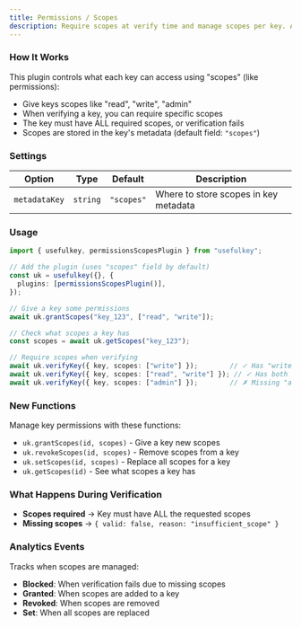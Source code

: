 ```yaml
---
title: Permissions / Scopes
description: Require scopes at verify time and manage scopes per key. All requested scopes must be present on the key.
---
```


### How It Works

This plugin controls what each key can access using "scopes" (like permissions):

- Give keys scopes like "read", "write", "admin"
- When verifying a key, you can require specific scopes
- The key must have ALL required scopes, or verification fails
- Scopes are stored in the key's metadata (default field: `"scopes"`)

### Settings

| Option | Type | Default | Description |
| --- | --- | --- | --- |
| `metadataKey` | `string` | `"scopes"` | Where to store scopes in key metadata |

### Usage

```ts
import { usefulkey, permissionsScopesPlugin } from "usefulkey";

// Add the plugin (uses "scopes" field by default)
const uk = usefulkey({}, {
  plugins: [permissionsScopesPlugin()],
});

// Give a key some permissions
await uk.grantScopes("key_123", ["read", "write"]);

// Check what scopes a key has
const scopes = await uk.getScopes("key_123");

// Require scopes when verifying
await uk.verifyKey({ key, scopes: ["write"] });        // ✓ Has "write"
await uk.verifyKey({ key, scopes: ["read", "write"] }); // ✓ Has both
await uk.verifyKey({ key, scopes: ["admin"] });        // ✗ Missing "admin"
```

### New Functions

Manage key permissions with these functions:

- `uk.grantScopes(id, scopes)` - Give a key new scopes
- `uk.revokeScopes(id, scopes)` - Remove scopes from a key
- `uk.setScopes(id, scopes)` - Replace all scopes for a key
- `uk.getScopes(id)` - See what scopes a key has

### What Happens During Verification

- **Scopes required** → Key must have ALL the requested scopes
- **Missing scopes** → `{ valid: false, reason: "insufficient_scope" }`

### Analytics Events

Tracks when scopes are managed:

- **Blocked**: When verification fails due to missing scopes
- **Granted**: When scopes are added to a key
- **Revoked**: When scopes are removed
- **Set**: When all scopes are replaced
